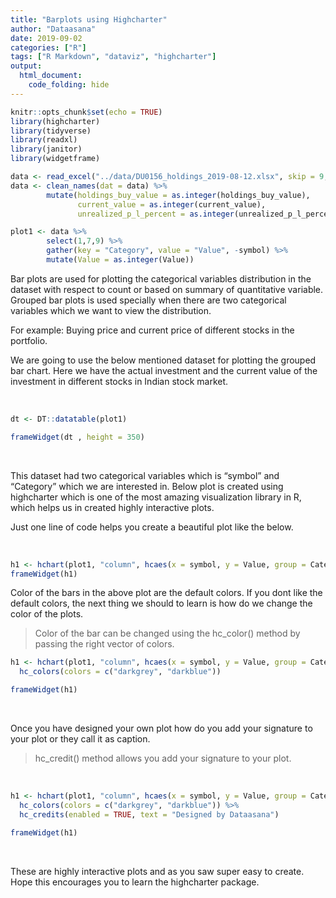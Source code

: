 ```yaml
---
title: "Barplots using Highcharter"
author: "Dataasana"
date: 2019-09-02
categories: ["R"]
tags: ["R Markdown", "dataviz", "highcharter"]
output:
  html_document:
    code_folding: hide
---
```


```r

knitr::opts_chunk$set(echo = TRUE)
library(highcharter)
library(tidyverse)
library(readxl)
library(janitor)
library(widgetframe)

data <- read_excel("../data/DU0156_holdings_2019-08-12.xlsx", skip = 9, n_max = 19)
data <- clean_names(dat = data) %>%
        mutate(holdings_buy_value = as.integer(holdings_buy_value),
               current_value = as.integer(current_value),
               unrealized_p_l_percent = as.integer(unrealized_p_l_percent))

plot1 <- data %>%
        select(1,7,9) %>%
        gather(key = "Category", value = "Value", -symbol) %>%
        mutate(Value = as.integer(Value))
```

Bar plots are used for plotting the categorical variables distribution in the dataset with respect to count or based on summary of quantitative variable. Grouped bar plots is used specially when there are two categorical variables which we want to view the distribution.

For example:
Buying price and current price of different stocks in the portfolio.

We are going to use the below mentioned dataset for plotting the grouped bar chart. Here we have the actual investment and the current value of the investment in different stocks in Indian stock market.

<br>

```r

dt <- DT::datatable(plot1)

frameWidget(dt , height = 350)

```

<br>

This dataset had two categorical variables which is "symbol" and "Category" which we are interested in. Below plot is created using highcharter which is one of the most amazing visualization library in R, which helps us in created highly interactive plots.


Just one line of code helps you create a beautiful plot like the below.

<br>

```r

h1 <- hchart(plot1, "column", hcaes(x = symbol, y = Value, group = Category))
frameWidget(h1)

```


Color of the bars in the above plot are the default colors. If you dont like the default colors, the next thing we should to learn is how do we change the color of the plots.


> Color of the bar can be changed using the hc_color() method by passing the right vector of colors.


```r


h1 <- hchart(plot1, "column", hcaes(x = symbol, y = Value, group = Category)) %>%
  hc_colors(colors = c("darkgrey", "darkblue")) 

frameWidget(h1)


```

<br>

Once you have designed your own plot how do you add your signature to your plot or they call it as caption.

> hc_credit() method allows you add your signature to your plot. 

<br>

```r

h1 <- hchart(plot1, "column", hcaes(x = symbol, y = Value, group = Category)) %>%
  hc_colors(colors = c("darkgrey", "darkblue")) %>%
  hc_credits(enabled = TRUE, text = "Designed by Dataasana") 

frameWidget(h1)

```

<br>


These are highly interactive plots and as you saw super easy to create. Hope this encourages you to learn the highcharter package.
